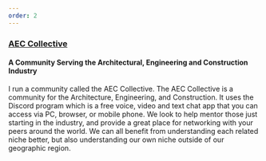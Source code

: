 ```yaml
---
order: 2
---
```


### [AEC Collective](https://www.aeccollective.com/)
#### A Community Serving the Architectural, Engineering and Construction Industry

I run a community called the AEC Collective. The AEC Collective is a
community for the Architecture, Engineering, and Construction. It uses
the Discord program which is a free voice, video and text chat app that
you can access via PC, browser, or mobile phone. We look to help mentor
those just starting in the industry, and provide a great place for
networking with your peers around the world. We can all benefit from
understanding each related niche better, but also understanding our own
niche outside of our geographic region.